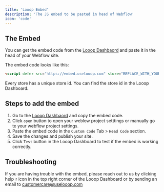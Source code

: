 ```yaml
---
title: 'Looop Embed'
description: 'The JS embed to be pasted in head of Webflow'
icon: 'code'
---
```


## The Embed
You can get the embed code from the [Looop Dashbaord](https://manage.uselooop.com/looop-script) and paste it in the head of your Webflow site.

The embed code looks like this:

```html
<script defer src="https://embed.uselooop.com" store="REPLACE_WITH_YOUR_STORES_ID"></script>
```
<Note>
Every store has a unique store id. You can find the store id in the Looop Dashboard.
</Note>

## Steps to add the embed
1. Go to the [Looop Dashbaord](https://manage.uselooop.com/looop-script) and copy the embed code.
2. Click `open` button to open your weblow project setttings or manually go to your webflow project settings.
3. Paste the embed code in the `Custom Code` Tab >  `Head Code` section.
4. Save the changes and publish your site.
5. Click `Test` button in the Looop Dashboard to test if the embed is working correctly.

## Troubleshooting
If you are having trouble with the embed, please reach out to us by clicking help `?` icon in the top right corner of the Looop Dashboard or by sending an email to customercare@uselooop.com
